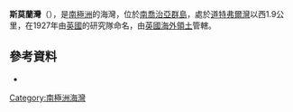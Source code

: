 {{coord|54|52|S|36|3|W|display=title}}

'''斯莫蘭灣'''（{{lang-en|Smaaland Cove}}），是[[南極洲|南極洲]]的海灣，位於[[南喬治亞群島|南喬治亞群島]]，處於[[道特弗爾灣|道特弗爾灣]]以西1.9公里，在1927年由[[英國|英國]]的研究隊命名，由[[英國海外領土|英國海外領土]]管轄。

==參考資料==
* {{usgs-gazetteer}}

{{Antarctica-geo-stub}}
[[Category:南極洲海灣|Category:南極洲海灣]]